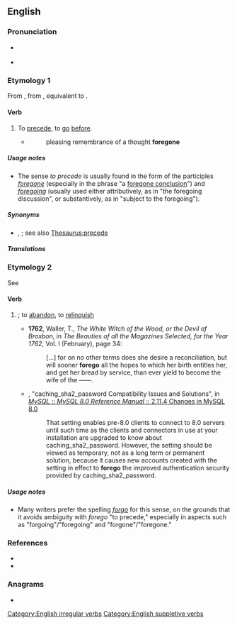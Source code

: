 ==English==

===Pronunciation===
* {{a|UK}} {{IPA|en|/fɔːˈɡəʊ/}}
* {{homophones|en|forgo}}

===Etymology 1===
From {{inh|en|enm|forgan}}, from {{inh|en|ang|foregān}}, equivalent to {{prefix|en|fore|go}}.

====Verb====
{{en-verb|foregoes|foregoing|forewent|foregone}}

# To [[precede]], to [[go]] [[before]].
#* {{rfdatek|en|Wordsworth}}
#*: pleasing remembrance of a thought '''foregone'''

=====Usage notes=====
* The sense ''to precede'' is usually found in the form of the participles ''[[foregone]]'' (especially in the phrase "a [[foregone conclusion]]") and ''[[foregoing]]'' (usually used either attributively, as in "the foregoing discussion", or substantively, as in "subject to the foregoing").

=====Synonyms=====
* {{l|en|antecede}}, {{l|en|come before}}; see also [[Thesaurus:precede]]

=====Translations=====
{{trans-see|precede}}

===Etymology 2===
See {{m|en|forgo}}

====Verb====
{{en-verb|foregoes|foregoing|forewent|foregone}}

# {{alternative spelling of|en|forgo|nodot=1}}; to [[abandon]], to [[relinquish]]
#* '''1762''', Waller, T., ''The White Witch of the Wood, or the Devil of Broxbon'', in ''The Beauties of all the Magazines Selected, for the Year 1762'', Vol. I (February), page 34:
#*: [&hellip;] for on no other terms does she desire a reconciliation, but will sooner '''forego''' all the hopes to which her birth entitles her, and get her bread by service, than ever yield to become the wife of the ——.
#* {{rfdatek|en|MYSQL 8.0}}, "caching_sha2_password Compatibility Issues and Solutions", in [https://dev.mysql.com/doc/refman/8.0/en/upgrading-from-previous-series.html#upgrade-caching-sha2-password-compatibility-issues ''MySQL :: MySQL 8.0 Reference Manual'' :: 2.11.4 Changes in MySQL 8.0]
#*: That setting enables pre-8.0 clients to connect to 8.0 servers until such time as the clients and connectors in use at your installation are upgraded to know about caching_sha2_password. However, the setting should be viewed as temporary, not as a long term or permanent solution, because it causes new accounts created with the setting in effect to '''forego''' the improved authentication security provided by caching_sha2_password.

=====Usage notes=====
* Many writers prefer the spelling ''[[forgo]]'' for this sense, on the grounds that it avoids ambiguity with ''forego'' "to precede," especially in aspects such as "forgoing"/"foregoing" and "forgone"/"foregone."

===References===
* {{R:Century 1911}}
* {{R:Webster 1913}}

===Anagrams===
* {{anagrams|en|a=efgoor|goofer}}

[[Category:English irregular verbs]]
[[Category:English suppletive verbs]]